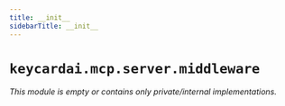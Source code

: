 ```yaml
---
title: __init__
sidebarTitle: __init__
---
```


# `keycardai.mcp.server.middleware`

*This module is empty or contains only private/internal implementations.*
